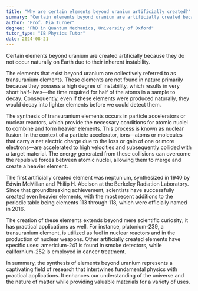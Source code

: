 ```yaml
---
title: "Why are certain elements beyond uranium artificially created?"
summary: "Certain elements beyond uranium are artificially created because they do not naturally occur on Earth due to their instability."
author: "Prof. Mia Turner"
degree: "PhD in Quantum Mechanics, University of Oxford"
tutor_type: "IB Physics Tutor"
date: 2024-08-21
---
```


Certain elements beyond uranium are created artificially because they do not occur naturally on Earth due to their inherent instability.

The elements that exist beyond uranium are collectively referred to as transuranium elements. These elements are not found in nature primarily because they possess a high degree of instability, which results in very short half-lives—the time required for half of the atoms in a sample to decay. Consequently, even if these elements were produced naturally, they would decay into lighter elements before we could detect them.

The synthesis of transuranium elements occurs in particle accelerators or nuclear reactors, which provide the necessary conditions for atomic nuclei to combine and form heavier elements. This process is known as nuclear fusion. In the context of a particle accelerator, ions—atoms or molecules that carry a net electric charge due to the loss or gain of one or more electrons—are accelerated to high velocities and subsequently collided with a target material. The energy generated from these collisions can overcome the repulsive forces between atomic nuclei, allowing them to merge and create a heavier element.

The first artificially created element was neptunium, synthesized in 1940 by Edwin McMillan and Philip H. Abelson at the Berkeley Radiation Laboratory. Since that groundbreaking achievement, scientists have successfully created even heavier elements, with the most recent additions to the periodic table being elements 113 through 118, which were officially named in 2016.

The creation of these elements extends beyond mere scientific curiosity; it has practical applications as well. For instance, plutonium-239, a transuranium element, is utilized as fuel in nuclear reactors and in the production of nuclear weapons. Other artificially created elements have specific uses: americium-241 is found in smoke detectors, while californium-252 is employed in cancer treatment.

In summary, the synthesis of elements beyond uranium represents a captivating field of research that intertwines fundamental physics with practical applications. It enhances our understanding of the universe and the nature of matter while providing valuable materials for a variety of uses.
    